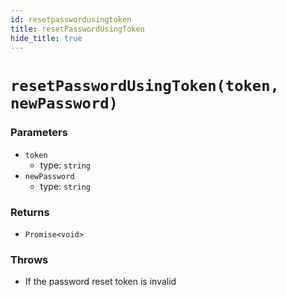 ```yaml
---
id: resetpasswordusingtoken
title: resetPasswordUsingToken
hide_title: true
---
```


# ``resetPasswordUsingToken(token, newPassword)``

### Parameters
- ``token``
  - type: ``string``
- ``newPassword``
  - type: ``string``



### Returns
- ``Promise<void>``

### Throws
- If the password reset token is invalid
